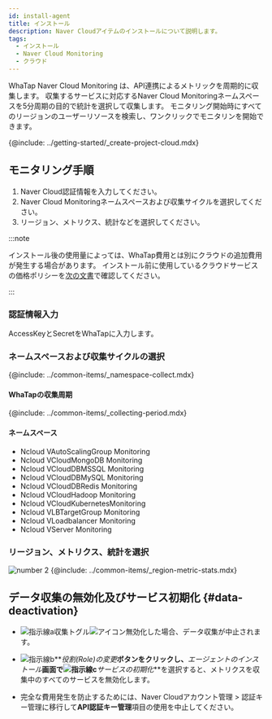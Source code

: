 ```yaml
---
id: install-agent
title: インストール
description: Naver Cloudアイテムのインストールについて説明します。
tags:
  - インストール
  - Naver Cloud Monitoring
  - クラウド
---
```



WhaTap Naver Cloud Monitoring は、API連携によるメトリックを周期的に収集します。 収集するサービスに対応するNaver Cloud Monitoringネームスペースを5分周期の目的で統計を選択して収集します。 モニタリング開始時にすべてのリージョンのユーザーリソースを検索し、ワンクリックでモニタリンを開始できます。 

{@include: ../getting-started/_create-project-cloud.mdx}

## モニタリング手順

1.  Naver Cloud認証情報を入力してください。
2.  Naver Cloud Monitoringネームスペースおよび収集サイクルを選択してください。
3.  リージョン、メトリクス、統計などを選択してください。

:::note

インストール後の使用量によっては、WhaTap費用とは別にクラウドの追加費用が発生する場合があります。 インストール前に使用しているクラウドサービスの価格ポリシーを[次の文書](https://www.ncloud.com/charge/price)で確認してください。

:::

### 認証情報入力

AccessKeyとSecretをWhaTapに入力します。

<ImgLang img='whatap_ncloud_auth_dialog.png' desc='NCloud Monitoring - Authentification' />

### ネームスペースおよび収集サイクルの選択

{@include: ../common-items/_namespace-collect.mdx} 

#### WhaTapの収集周期

{@include: ../common-items/_collecting-period.mdx}

#### ネームスペース

-   Ncloud VAutoScalingGroup Monitoring
-   Ncloud VCloudMongoDB Monitoring
-   Ncloud VCloudDBMSSQL Monitoring
-   Ncloud VCloudDBMySQL Monitoring
-   Ncloud VCloudDBRedis Monitoring
-   Ncloud VCloudHadoop Monitoring
-   Ncloud VCloudKubernetesMonitoring
-   Ncloud VLBTargetGroup Monitoring
-   Ncloud VLoadbalancer Monitoring
-   Ncloud VServer Monitoring

### リージョン、メトリクス、統計を選択

![number 2](/img/number-02.png) {@include: ../common-items/_region-metric-stats.mdx} 

<ImgLang img='ncloud_region_dialog.png' desc='Ncloud Monitoring - ResourceGroup, Metric, Stats' />

## データ収集の無効化及びサービス初期化 {#data-deactivation}

<ImgLang img='cloud-deact.png' desc='비활성화 및 서비스 초기화 sc' />

-   ![指示線a](/img/char-a.svg)収集トグル![アイコン](/img/ic-toggle-off.svg)無効化した場合、データ収集が中止されます。

-   ![指示線b](/img/char-b.svg)**_役割(Role)の変更_**ボタンをクリックし、**_エージェントのインストール_**画面で![指示線c](/img/char-c.svg)**_サービスの初期化_**を選択すると、メトリクスを収集中のすべてのサービスを無効化します。

-   完全な費用発生を防止するためには、Naver Cloudアカウント管理 > 認証キー管理に移行して**API認証キー管理**項目の使用を中止してください。
